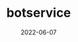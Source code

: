 ---
  title: "botservice"
  date: "2022-06-07"
  description: "Bot Service example"
  repo: "https://github.com/jagmitg/botservice"
  tags: [JavaScript, Batchfile, Shell]
  draft: false
---